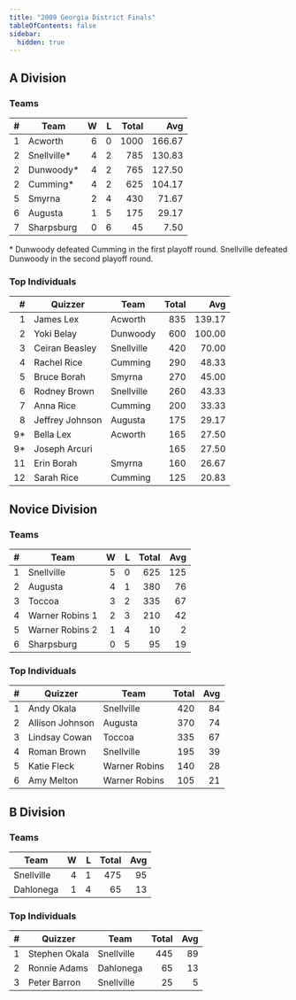 ```yaml
---
title: "2009 Georgia District Finals"
tableOfContents: false
sidebar:
  hidden: true
---
```


## A Division

### Teams

|    # | Team        |    W |    L | Total |    Avg |
| ---: | ----------- | ---: | ---: | ----: | -----: |
|    1 | Acworth     |    6 |    0 |  1000 | 166.67 |
|    2 | Snellville* |    4 |    2 |   785 | 130.83 |
|    2 | Dunwoody*   |    4 |    2 |   765 | 127.50 |
|    2 | Cumming*    |    4 |    2 |   625 | 104.17 |
|    5 | Smyrna      |    2 |    4 |   430 |  71.67 |
|    6 | Augusta     |    1 |    5 |   175 |  29.17 |
|    7 | Sharpsburg  |    0 |    6 |    45 |   7.50 |

\* Dunwoody defeated Cumming in the first playoff round. Snellville defeated Dunwoody in the second playoff round.

### Top Individuals

|    # | Quizzer         | Team       | Total |    Avg |
| ---: | --------------- | ---------- | ----: | -----: |
|    1 | James Lex       | Acworth    |   835 | 139.17 |
|    2 | Yoki Belay      | Dunwoody   |   600 | 100.00 |
|    3 | Ceiran Beasley  | Snellville |   420 |  70.00 |
|    4 | Rachel Rice     | Cumming    |   290 |  48.33 |
|    5 | Bruce Borah     | Smyrna     |   270 |  45.00 |
|    6 | Rodney Brown    | Snellville |   260 |  43.33 |
|    7 | Anna Rice       | Cumming    |   200 |  33.33 |
|    8 | Jeffrey Johnson | Augusta    |   175 |  29.17 |
|   9* | Bella Lex       | Acworth    |   165 |  27.50 |
|   9* | Joseph Arcuri   |            |   165 |  27.50 |
|   11 | Erin Borah      | Smyrna     |   160 |  26.67 |
|   12 | Sarah Rice      | Cumming    |   125 |  20.83 |

## Novice Division

### Teams

|    # | Team            |    W |    L | Total |  Avg |
| ---: | --------------- | ---: | ---: | ----: | ---: |
|    1 | Snellville      |    5 |    0 |   625 |  125 |
|    2 | Augusta         |    4 |    1 |   380 |   76 |
|    3 | Toccoa          |    3 |    2 |   335 |   67 |
|    4 | Warner Robins 1 |    2 |    3 |   210 |   42 |
|    5 | Warner Robins 2 |    1 |    4 |    10 |    2 |
|    6 | Sharpsburg      |    0 |    5 |    95 |   19 |

### Top Individuals

|    # | Quizzer         | Team          | Total |  Avg |
| ---: | --------------- | ------------- | ----: | ---: |
|    1 | Andy Okala      | Snellville    |   420 |   84 |
|    2 | Allison Johnson | Augusta       |   370 |   74 |
|    3 | Lindsay Cowan   | Toccoa        |   335 |   67 |
|    4 | Roman Brown     | Snellville    |   195 |   39 |
|    5 | Katie Fleck     | Warner Robins |   140 |   28 |
|    6 | Amy Melton      | Warner Robins |   105 |   21 |

## B Division

### Teams

| Team       |    W |    L | Total |  Avg |
| ---------- | ---: | ---: | ----: | ---: |
| Snellville |    4 |    1 |   475 |   95 |
| Dahlonega  |    1 |    4 |    65 |   13 |

### Top Individuals

|    # | Quizzer       | Team       | Total |  Avg |
| ---: | ------------- | ---------- | ----: | ---: |
|    1 | Stephen Okala | Snellville |   445 |   89 |
|    2 | Ronnie Adams  | Dahlonega  |    65 |   13 |
|    3 | Peter Barron  | Snellville |    25 |    5 |

